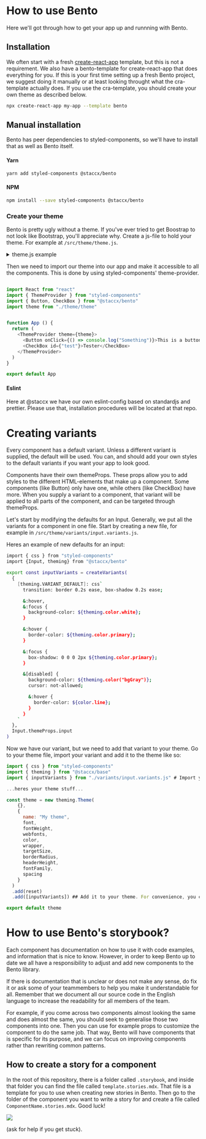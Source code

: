 
<Meta title="Intro|How to use Bento" component={Image} />

# How to use Bento
Here we'll got through how to get your app up and runnning with Bento.

## Installation
We often start with a fresh [create-react-app](https://reactjs.org/docs/create-a-new-react-app.html) template, but this is not a requirement. We also have a bento-template for create-react-app that does everything for you. If this is your first time setting up a fresh Bento project, we suggest doing it manually or at least looking throught what the cra-template actually does.
If you use the cra-template, you should create your own theme as described below.

```bash
npx create-react-app my-app --template bento
```

## Manual installation
Bento has peer dependencies to styled-components, so we'll have to install that as well as Bento itself.

#### Yarn
```bash
yarn add styled-components @staccx/bento
```

#### NPM
```bash
npm install --save styled-components @staccx/bento
```

### Create your theme
Bento is pretty ugly without a theme. If you've ever tried to get Boostrap to not look like Bootstrap, you'll appreciate why. 
Create a js-file to hold your theme. For example at `/src/theme/theme.js`. 

<details><summary>theme.js example</summary>
<p>

```js
import { css } from "styled-components"
import { theming } from "@staccx/base"

const reset = theming.createGlobal({
  baseReset: theming.cssResets
})

const borderRadius = "0px"
const headerHeight = "70px"

const targetSize = {
  small: "36px",
  normal: "44px"
}

const wrapper = {
  small: "460px",
  medium: "720px",
  large: "1158px",
  huge: "1440px",
  breakout: "640px"
}

const spacing = {
  grid: "7vh",
  huge: "96px",
  largePlus: "72px",
  large: "48px",
  mediumPlus: "32px",
  medium: "24px",
  small: "12px",
  tiny: "6px",
  flush: "0"
}

const color = {
  bg: "#F4F2F1",
  primary: "#0000A0",
  primaryLight: "#DCEDFF",
  secondary: "#FDECE4",
  gray: "#646464",
  text: "#000040",
  white: "#fff",
  link: "#0000A0",
  red: "#FC6161",
  yellow: "#FFE184",
  line: "#C9C7C7",
  wcag: "#777",
  disabled: "#E4E4E4",
  warning: "#FC6161",
  black: "#000",
  subtleHover: "#EDF2F7"
}

const font = {
  h1: "32px",
  h2: "26px",
  h3: "22px",
  h4: "18px",
  h5: "16px",
  h6: "14px",
  base: "14px"
}

const fontWeight = {
  bold: "700",
  normal: "400"
}

const webfonts = {
  google: {
    families: [
      "Montserrat:400,500,600,700"
    ]
  }
}

const fontFamily = {
  heading: "Montserrat",
  body: "Montserrat"
}

const theme = new theming.Theme(
    {},
    {
      name: "My theme",
      font,
      fontWeight,
      webfonts,
      color,
      wrapper,
      targetSize,
      borderRadius,
      headerHeight,
      fontFamily,
      spacing
    }
  )
  .add(reset)

export default theme
```

</p>
</details>

Then we need to import our theme into our app and make it accessible to all the components. This is done by using styled-components' theme-provider.



```js

import React from "react"
import { ThemeProvider } from "styled-components"
import { Button, CheckBox } from "@staccx/bento"
import theme from "./theme/theme"


function App () {
  return (
    <ThemeProvider theme={theme}>
      <Button onClick={() => console.log("Something")}>This is a button</Button>
      <CheckBox id={"test"}>Tester</CheckBox>
    </ThemeProvider>
  )
}

export default App

```



#### Eslint
Here at @staccx we have our own eslint-config based on standardjs and prettier. Please use that, installation procedures will be located at that repo.

# Creating variants
Every component has a default variant. Unless a different variant is supplied, the default will be used. You can, and should add your own styles to the default variants if you want your app to look good.

Components have their own themeProps. These props allow you to add styles to the different HTML-elements that make up a component. Some components (like Button) only have one, while others (like CheckBox) have more. When you supply a variant to a component, that variant will be applied to all parts of the component, and can be targeted through themeProps.

Let's start by modifying the defaults for an Input. Generally, we put all the variants for a component in one file. Start by creating a new file, for example in `/src/theme/variants/input.variants.js`. 

Heres an example of new defaults for an input:

```bash
import { css } from "styled-components"
import {Input, theming} from "@staccx/bento"

export const inputVariants = createVariants(
  {
    [theming.VARIANT_DEFAULT]: css`
      transition: border 0.2s ease, box-shadow 0.2s ease;

      &:hover,
      &:focus {
        background-color: ${theming.color.white};
      }

      &:hover {
        border-color: ${theming.color.primary};
      }

      &:focus {
        box-shadow: 0 0 0 2px ${theming.color.primary};
      }

      &[disabled] {
        background-color: ${theming.color("bgGray")};
        cursor: not-allowed;

        &:hover {
          border-color: ${color.line};
        }
      }
    `
  },
  Input.themeProps.input
)
```

Now we have our variant, but we need to add that variant to your theme. Go to your theme file, import your variant and add it to the theme like so:

```js
import { css } from "styled-components"
import { theming } from "@staccx/base"
import { inputVariants } from "./variants/input.variants.js" # Import your variant

...heres your theme stuff...

const theme = new theming.Theme(
    {},
    {
      name: "My theme",
      font,
      fontWeight,
      webfonts,
      color,
      wrapper,
      targetSize,
      borderRadius,
      headerHeight,
      fontFamily,
      spacing
    }
  )
  .add(reset)
  .add([inputVariants]) ## Add it to your theme. For convenience, you can put it in an array like here so you can easily differentiate what your're adding where.

export default theme
```

# How to use Bento's storybook?
Each component has documentation on how to use it with code examples, and information that is nice to know. However, in order to keep Bento up to date we all have a responsibility to adjust and add new components to the Bento library.

If there is documentation that is unclear or does not make any sense, do fix it or ask some of your teammembers to help you make it understandable for all. Remember that we document all our source code in the English language to increase the readability for all members of the team.

For example, if you come across two components almost looking the same and does almost the same, you should seek to generalise those two components into one. Then you can use for example props to customize the component to do the same job. That way, Bento will have components
that is specific for its purpose, and we can focus on improving components rather than rewriting common patterns.

## How to create a story for a component
In the root of this repository, there is a folder called `.storybook`, and inside that folder you can find the file called `template.stories.mdx`.
That file is a template for you to use when creating new stories in Bento.
Then go to the folder of the component you want to write a story for and create a file called `ComponentName.stories.mdx`.  Good luck!


<Image src="https://media1.tenor.com/images/e9f8cbc1f7700ba31de15769b1fb9377/tenor.gif?itemid=6213101" />

(ask for help if you get stuck). 
